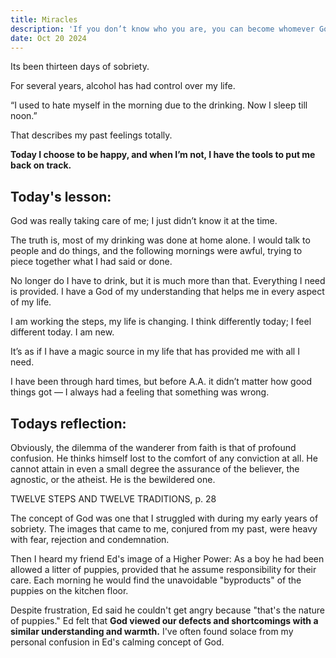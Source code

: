 ```yaml
---
title: Miracles
description: 'If you don’t know who you are, you can become whomever God wants you to be.'
date: Oct 20 2024
---
```


Its been thirteen days of sobriety.

For several years,  alcohol has had control over my life. 

“I used to hate myself in the morning due to the drinking. Now I sleep till noon.”  

That describes my past feelings totally.

**Today I choose to be happy, and when I’m not, I have the tools to put me back on track.**

## Today's lesson:

God was really taking care of me; I just didn’t know it at the time.

The truth is, most of my drinking was done at home alone. I would talk to people and do things, and the following mornings were awful, trying to piece together what I had said or done.

No longer do I have to drink, but it is much more than that. Everything I need is provided. I have a God of my understanding that helps me in every aspect of my life.

I am working the steps, my life is changing. I think differently today; I feel different today. I am new.

It’s as if I have a magic source in my life that has provided me with all I need.

I have been through hard times, but before A.A. it didn’t matter how good things got — I always had a feeling that something was wrong.

## Todays reflection:

Obviously, the dilemma of the wanderer from faith is that of profound confusion. He thinks himself lost to the comfort of any conviction at all. He cannot attain in even a small degree the assurance of the believer, the agnostic, or the atheist. He is the bewildered one.

TWELVE STEPS AND TWELVE TRADITIONS, p. 28

The concept of God was one that I struggled with during my early years of sobriety. The images that came to me, conjured from my past, were heavy with fear, rejection and condemnation. 

Then I heard my friend Ed's image of a Higher Power: As a boy he had been allowed a litter of puppies, provided that he assume responsibility for their care. Each morning he would find the unavoidable "byproducts" of the puppies on the kitchen floor. 

Despite frustration, Ed said he couldn't get angry because "that's the nature of puppies." Ed felt that **God viewed our defects and shortcomings with a similar understanding and warmth.** I've often found solace from my personal confusion in Ed's calming concept of God.